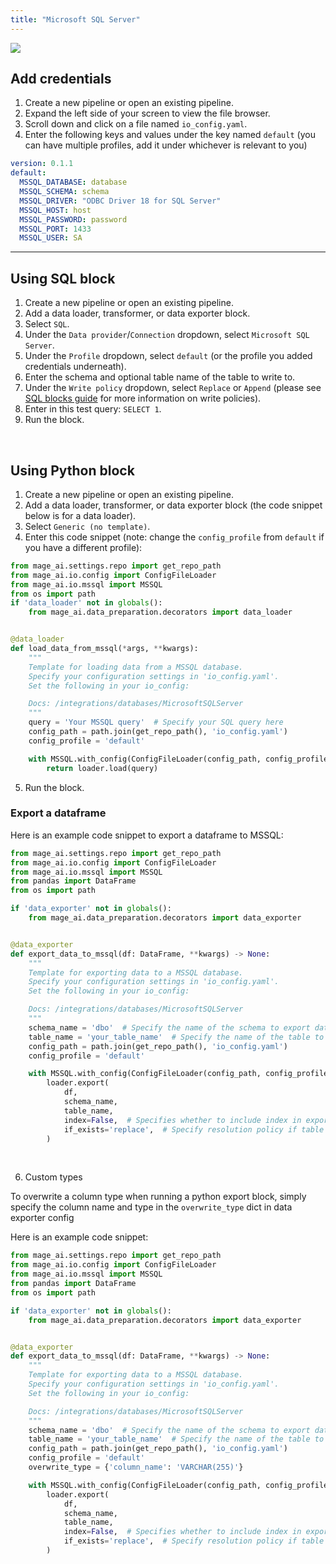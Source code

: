 ```yaml
---
title: "Microsoft SQL Server"
---
```


![](https://www.commvault.com/wp-content/uploads/2019/08/sql-server_logo.jpg)

## Add credentials

1. Create a new pipeline or open an existing pipeline.
2. Expand the left side of your screen to view the file browser.
3. Scroll down and click on a file named `io_config.yaml`.
4. Enter the following keys and values under the key named `default` (you can
   have multiple profiles, add it under whichever is relevant to you)

```yaml
version: 0.1.1
default:
  MSSQL_DATABASE: database
  MSSQL_SCHEMA: schema
  MSSQL_DRIVER: "ODBC Driver 18 for SQL Server"
  MSSQL_HOST: host
  MSSQL_PASSWORD: password
  MSSQL_PORT: 1433
  MSSQL_USER: SA
```

---

## Using SQL block

1. Create a new pipeline or open an existing pipeline.
2. Add a data loader, transformer, or data exporter block.
3. Select `SQL`.
4. Under the `Data provider`/`Connection` dropdown, select `Microsoft SQL Server`.
5. Under the `Profile` dropdown, select `default` (or the profile you added
   credentials underneath).
6. Enter the schema and optional table name of the table to write to.
7. Under the `Write policy` dropdown, select `Replace` or `Append` (please see
   [SQL blocks guide](/guides/blocks/sql-blocks) for more information on write policies).
8. Enter in this test query: `SELECT 1`.
9. Run the block.

<br />

## Using Python block

1. Create a new pipeline or open an existing pipeline.
2. Add a data loader, transformer, or data exporter block (the code snippet
   below is for a data loader).
3. Select `Generic (no template)`.
4. Enter this code snippet (note: change the `config_profile` from `default` if
   you have a different profile):

```python
from mage_ai.settings.repo import get_repo_path
from mage_ai.io.config import ConfigFileLoader
from mage_ai.io.mssql import MSSQL
from os import path
if 'data_loader' not in globals():
    from mage_ai.data_preparation.decorators import data_loader


@data_loader
def load_data_from_mssql(*args, **kwargs):
    """
    Template for loading data from a MSSQL database.
    Specify your configuration settings in 'io_config.yaml'.
    Set the following in your io_config:

    Docs: /integrations/databases/MicrosoftSQLServer
    """
    query = 'Your MSSQL query'  # Specify your SQL query here
    config_path = path.join(get_repo_path(), 'io_config.yaml')
    config_profile = 'default'

    with MSSQL.with_config(ConfigFileLoader(config_path, config_profile)) as loader:
        return loader.load(query)
```

5. Run the block.


### Export a dataframe

Here is an example code snippet to export a dataframe to MSSQL:

```python
from mage_ai.settings.repo import get_repo_path
from mage_ai.io.config import ConfigFileLoader
from mage_ai.io.mssql import MSSQL
from pandas import DataFrame
from os import path

if 'data_exporter' not in globals():
    from mage_ai.data_preparation.decorators import data_exporter


@data_exporter
def export_data_to_mssql(df: DataFrame, **kwargs) -> None:
    """
    Template for exporting data to a MSSQL database.
    Specify your configuration settings in 'io_config.yaml'.
    Set the following in your io_config:

    Docs: /integrations/databases/MicrosoftSQLServer
    """
    schema_name = 'dbo'  # Specify the name of the schema to export data to
    table_name = 'your_table_name'  # Specify the name of the table to export data to
    config_path = path.join(get_repo_path(), 'io_config.yaml')
    config_profile = 'default'

    with MSSQL.with_config(ConfigFileLoader(config_path, config_profile)) as loader:
        loader.export(
            df,
            schema_name,
            table_name,
            index=False,  # Specifies whether to include index in exported table
            if_exists='replace',  # Specify resolution policy if table name already exists
        )
```

<br />

6. Custom types

To overwrite a column type when running a python export block, simply specify the column name and type in the `overwrite_type` dict in data exporter config

Here is an example code snippet:

```python
from mage_ai.settings.repo import get_repo_path
from mage_ai.io.config import ConfigFileLoader
from mage_ai.io.mssql import MSSQL
from pandas import DataFrame
from os import path

if 'data_exporter' not in globals():
    from mage_ai.data_preparation.decorators import data_exporter


@data_exporter
def export_data_to_mssql(df: DataFrame, **kwargs) -> None:
    """
    Template for exporting data to a MSSQL database.
    Specify your configuration settings in 'io_config.yaml'.
    Set the following in your io_config:

    Docs: /integrations/databases/MicrosoftSQLServer
    """
    schema_name = 'dbo'  # Specify the name of the schema to export data to
    table_name = 'your_table_name'  # Specify the name of the table to export data to
    config_path = path.join(get_repo_path(), 'io_config.yaml')
    config_profile = 'default'
    overwrite_type = {'column_name': 'VARCHAR(255)'}

    with MSSQL.with_config(ConfigFileLoader(config_path, config_profile)) as loader:
        loader.export(
            df,
            schema_name,
            table_name,
            index=False,  # Specifies whether to include index in exported table
            if_exists='replace',  # Specify resolution policy if table name already exists
        )
```

<br />
